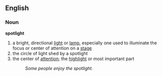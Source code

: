 ==English==
===Noun===
'''spotlight'''
#a bright, directional [[light]] or [[lamp]], especially one used to illuminate the focus or center of attention on a [[stage]]
#the circle of light shed by a spotlight
#the center of [[attention]]; the [[highlight]] or most important part
#:''Some people enjoy the spotlight.''